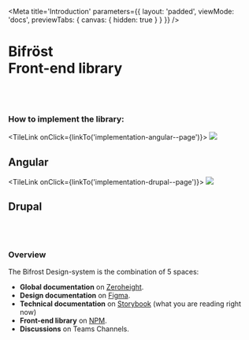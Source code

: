 
<Meta
    title='Introduction'
    parameters={{ 
        layout: 'padded', 
        viewMode: 'docs',
        previewTabs: { canvas: { hidden: true } }
    }}
/>

<ImageBackground 
    src='/images/_docs/abstract-background.png'
    role='decoration' 
/>

<div style={{marginTop: '7rem'}}>

# Bifröst<br/> Front-end library

<br /><br />

### How to implement the library:
<StackIntrodution>

<TileLink onClick={linkTo('implementation-angular--page')}>
    <Image src='/logo/angular.svg' />
    <h2>Angular</h2>
</TileLink>

<TileLink onClick={linkTo('implementation-drupal--page')}>
    <Image src='/logo/drupal.svg' />
    <h2>Drupal</h2>
</TileLink>

</StackIntrodution>

<br /><br />

### Overview

The Bifrost Design-system is the combination of 5 spaces:
- **Global documentation** on [Zeroheight](https://zeroheight.com/79f1d3365).
- **Design documentation** on [Figma]().
- **Technical documentation** on [Storybook]() (what you are reading right now)
- **Front-end library** on [NPM]().
- **Discussions** on Teams Channels.

</div>